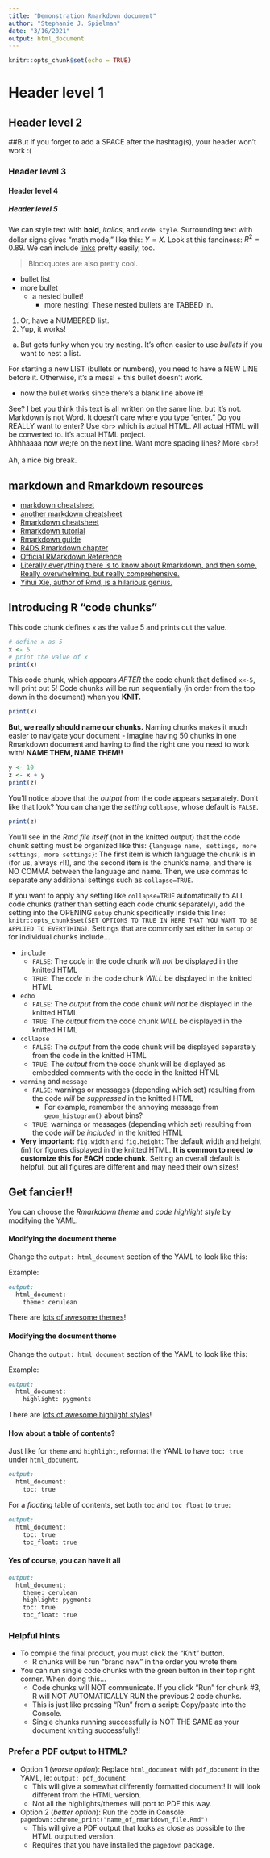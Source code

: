 ```yaml
---
title: "Demonstration Rmarkdown document"
author: "Stephanie J. Spielman"
date: "3/16/2021"
output: html_document
---
```


```r
knitr::opts_chunk$set(echo = TRUE)
```


# Header level 1

## Header level 2

##But if you forget to add a SPACE after the hashtag(s), your header won't work :(

### Header level 3

#### Header level 4

##### Header level 5

<!-- Hashtags are NOT COMMENTS IN MARKDOWN!! They are only comments in R!!!. To get a comment here, you need to use HTML comments. You'll notice this sentence does NOT APPEAR in the knitted document. -->


We can style text with **bold**, *italics*, and `code style`. Surrounding text with dollar signs gives "math mode," like this: $Y=X$. Look at this fanciness: $R^2 = 0.89$. We can include [links](https://github.com/rfordatascience/tidytuesday/blob/master/data/2020/2020-07-07/readme.md) pretty easily, too.

> Blockquotes are also pretty cool.

+ bullet list
+ more bullet
  + a nested bullet!
    + more nesting! These nested bullets are TABBED in. 

1. Or, have a NUMBERED list.
2. Yup, it works!
  a. But gets funky when you try nesting. It's often easier to use *bullets* if you want to nest a list.
  
For starting a new LIST (bullets or numbers), you need to have a NEW LINE before it. Otherwise, it's a mess!
+ this bullet doesn't work.

+ now the bullet works since there's a blank line above it!


See? I bet you think this text
is all written on the same line, 
but it's not. Markdown is not Word. It doesn't care where you type "enter."
Do you REALLY want to enter? Use `<br>` which is actual HTML. All actual HTML will be converted to..it's actual HTML project.
<br>
Ahhhaaaa now we;re on the next line. Want more spacing lines? More `<br>`!
<br><br>
Ah, a nice big break.


## markdown and Rmarkdown resources

+ [markdown cheatsheet](https://github.com/adam-p/markdown-here/wiki/Markdown-Cheatsheet)
+ [another markdown cheatsheet](https://commonmark.org/help/)
+ [Rmarkdown cheatsheet](https://rstudio.com/wp-content/uploads/2015/02/rmarkdown-cheatsheet.pdf)
+ [Rmarkdown tutorial](https://ourcodingclub.github.io/tutorials/rmarkdown/#what)
+ [Rmarkdown guide](https://www.dataquest.io/blog/r-markdown-guide-cheatsheet/)
+ [R4DS Rmarkdown chapter](https://r4ds.had.co.nz/r-markdown.html#r-markdown)
+ [Official RMarkdown Reference](https://rstudio.com/wp-content/uploads/2015/03/rmarkdown-reference.pdf)
+ [Literally everything there is to know about Rmarkdown, and then some. Really overwhelming, but really comprehensive.](https://bookdown.org/yihui/rmarkdown/)
+ [Yihui Xie, author of Rmd, is a hilarious genius.](https://rstudio.com/resources/rstudioconf-2020/one-r-markdown-document-fourteen-demos/)


## Introducing R "code chunks"

This code chunk defines `x` as the value 5 and prints out the value.
```r
# define x as 5
x <- 5
# print the value of x
print(x)
```

This code chunk, which appears *AFTER* the code chunk that defined `x<-5`, will print out 5! Code chunks will be run sequentially (in order from the top down in the document) when you **KNIT.**
```r
print(x)
```

**But, we really should name our chunks.** Naming chunks makes it much easier to navigate your document - imagine having 50 chunks in one Rmarkdown document and having to find the right one you need to work with! **NAME THEM, NAME THEM!!**
```r
y <- 10
z <- x + y
print(z)
```

You'll notice above that the *output* from the code appears separately. Don't like that look? You can change the *setting* `collapse`, whose default is `FALSE`.
```r
print(z)
```

You'll see in the _Rmd file itself_ (not in the knitted output) that the code chunk setting must be organized like this: `{language name, settings, more settings, more settings}`: The first item is which language the chunk is in (for us, always `r`!!), and the second item is the chunk's name, and there is NO COMMA between the language and name. Then, we use commas to separate any additional settings such as `collapse=TRUE`.

If you want to apply any setting like `collapse=TRUE` automatically to ALL code chunks (rather than setting each code chunk separately), add the setting into the OPENING `setup` chunk specifically inside this line:
`knitr::opts_chunk$set(SET OPTIONS TO TRUE IN HERE THAT YOU WANT TO BE APPLIED TO EVERYTHING)`. Settings that are commonly set either in `setup` or for individual chunks include...

+ `include`
  + `FALSE`: The *code* in the code chunk *will not* be displayed in the knitted HTML
  + `TRUE`: The *code* in the code chunk *WILL* be displayed in the knitted HTML
+ `echo`
  + `FALSE`: The *output* from the code chunk *will not* be displayed in the knitted HTML
  + `TRUE`: The *output* from the code chunk *WILL* be displayed in the knitted HTML
+ `collapse`
  + `FALSE`: The *output* from the code chunk will be displayed separately from the code in the knitted HTML
  + `TRUE`:  The *output* from the code chunk will be displayed as embedded comments with the code in the knitted HTML
+ `warning` and `message`
  + `FALSE`: warnings or messages (depending which set) resulting from the code *will be suppressed* in the knitted HTML
    + For example, remember the annoying message from `geom_histogram()` about bins?
  + `TRUE`: warnings or messages (depending which set) resulting from the code *will be included* in the knitted HTML
+ **Very important:** `fig.width` and `fig.height`: The default width and height (in) for figures displayed in the knitted HTML. **It is common to need to customize this for EACH code chunk.** Setting an overall default is helpful, but all figures are different and may need their own sizes!

## Get fancier!!

You can choose the *Rmarkdown theme* and *code highlight style* by modifying the YAML.


#### Modifying the document theme

Change the `output: html_document` section of the YAML to look like this: 

Example:
````markdown
output: 
  html_document:
    theme: cerulean
````

There are [lots of awesome themes](https://www.datadreaming.org/post/r-markdown-theme-gallery/)!


#### Modifying the document theme

Change the `output: html_document` section of the YAML to look like this: 

Example:
````markdown
output: 
  html_document:
    highlight: pygments
````

There are [lots of awesome highlight styles](https://www.garrickadenbuie.com/blog/pandoc-syntax-highlighting-examples/#:~:text=The%20R%20Markdown%20book%20lists,null%20to%20prevent%20syntax%20highlighting.)!



#### How about a table of contents?

Just like for `theme` and `highlight`, reformat the YAML to have `toc: true` under `html_document`.

````markdown
output: 
  html_document:
    toc: true
````
For a *floating* table of contents, set both `toc` and `toc_float` to `true`:

````markdown
output: 
  html_document:
    toc: true
    toc_float: true
````

#### Yes of course, you can have it all

````markdown
output: 
  html_document:
    theme: cerulean
    highlight: pygments
    toc: true
    toc_float: true
````


### Helpful hints

+ To compile the final product, you must click the "Knit" button. 
  + R chunks will be run "brand new" in the order you wrote them
+ You can run single code chunks with the green button in their top right corner. When doing this...
  + Code chunks will NOT communicate. If you click "Run" for chunk #3, R will NOT AUTOMATICALLY RUN the previous 2 code chunks.
  + This is just like pressing "Run" from a script: Copy/paste into the Console.
  + Single chunks running successfully is NOT THE SAME as your document knitting successfully!!


### Prefer a PDF output to HTML?

+ Option 1 (*worse option*): Replace `html_document` with `pdf_document` in the YAML, ie: `output: pdf_document`
  + This will give a somewhat differently formatted document! It will look different from the HTML version.
  + Not all the highlights/themes will port to PDF this way.
+ Option 2 (*better option*): Run the code in Console: `pagedown::chrome_print("name_of_rmarkdown_file.Rmd")`
  + This will give a PDF output that looks as close as possible to the HTML outputted version.
  + Requires that you have installed the `pagedown` package.
  